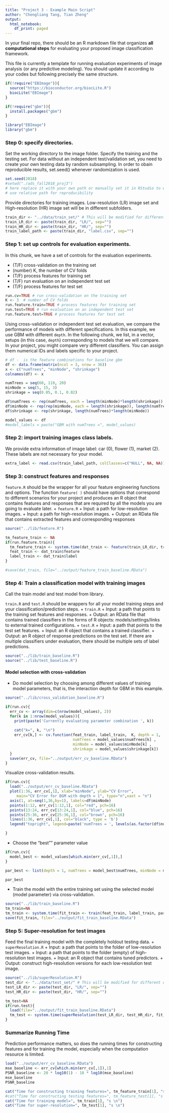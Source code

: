```yaml
---
title: "Project 3 - Example Main Script"
author: "Chengliang Tang, Tian Zheng"
output:
  html_notebook:
    df_print: paged
---
```


In your final repo, there should be an R markdown file that organizes **all computational steps** for evaluating your proposed image classification framework. 

This file is currently a template for running evaluation experiments of image analysis (or any predictive modeling). You should update it according to your codes but following precisely the same structure. 

```r
if(!require("EBImage")){
  source("https://bioconductor.org/biocLite.R")
  biocLite("EBImage")
}

if(!require("gbm")){
  install.packages("gbm")
}

library("EBImage")
library("gbm")
```


### Step 0: specify directories.

Set the working directory to the image folder. Specify the training and the testing set. For data without an independent test/validation set, you need to create your own testing data by random subsampling. In order to obain reproducible results, set.seed() whenever randomization is used. 

```r
set.seed(2018)
#setwd("./ads_fall2018_proj3") 
# here replace it with your own path or manually set it in RStudio to where this rmd file is located. 
# use relative path for reproducibility
```

Provide directories for training images. Low-resolution (LR) image set and High-resolution (HR) image set will be in different subfolders. 
```r
train_dir <- "../data/train_set/" # This will be modified for different data sets.
train_LR_dir <- paste(train_dir, "LR/", sep="")
train_HR_dir <- paste(train_dir, "HR/", sep="")
train_label_path <- paste(train_dir, "label.csv", sep="") 
```

### Step 1: set up controls for evaluation experiments.

In this chunk, we have a set of controls for the evaluation experiments. 

+ (T/F) cross-validation on the training set
+ (number) K, the number of CV folds
+ (T/F) process features for training set
+ (T/F) run evaluation on an independent test set
+ (T/F) process features for test set

```r
run.cv=TRUE # run cross-validation on the training set
K <- 3  # number of CV folds
run.feature.train=TRUE # process features for training set
run.test=TRUE # run evaluation on an independent test set
run.feature.test=TRUE # process features for test set
```

Using cross-validation or independent test set evaluation, we compare the performance of models with different specifications. In this example, we use GBM with different `depth`. In the following chunk, we list, in a vector, setups (in this case, `depth`) corresponding to models that we will compare. In your project, you might compare very different classifiers. You can assign them numerical IDs and labels specific to your project. 

```r
# df -  is the feature combinations for baseline gbm
df <- data.frame(matrix(ncol = 3, nrow = 36))
x <- c("numTrees", "minNode", "shrinkage")
colnames(df) <- x

numTrees = seq(60, 110, 20) 
minNode = seq(5, 15, 3)
shrinkage = seq(0.05, 0.1, 0.02)

df$numTrees <- rep(numTrees, each = length(minNode)*length(shrinkage))
df$minNode <- rep(rep(minNode, each = length(shrinkage)), length(numTrees))
df$shrinkage <- rep(shrinkage, length(numTrees)*length(minNode))

model_values <- df
#model_labels = paste("GBM with numTrees =", model_values)
```

### Step 2: import training images class labels.

We provide extra information of image label: car (0), flower (1), market (2). These labels are not necessary for your model.

```r
extra_label <- read.csv(train_label_path, colClasses=c("NULL", NA, NA))
```

### Step 3: construct features and responses

`feature.R` should be the wrapper for all your feature engineering functions and options. The function `feature( )` should have options that correspond to different scenarios for your project and produces an R object that contains features and responses that are required by all the models you are going to evaluate later. 
+ `feature.R`
  + Input: a path for low-resolution images.
  + Input: a path for high-resolution images.
  + Output: an RData file that contains extracted features and corresponding responses

```r
source("../lib/feature.R")

tm_feature_train <- NA
if(run.feature.train){
  tm_feature_train <- system.time(dat_train <- feature(train_LR_dir, train_HR_dir))
  feat_train <- dat_train$feature
  label_train <- dat_train$label
}

#save(dat_train, file="../output/feature_train_baseline.RData")
```


### Step 4: Train a classification model with training images
Call the train model and test model from library. 

`train.R` and `test.R` should be wrappers for all your model training steps and your classification/prediction steps. 
+ `train.R`
  + Input: a path that points to the training set features and responses.
  + Output: an RData file that contains trained classifiers in the forms of R objects: models/settings/links to external trained configurations.
+ `test.R`
  + Input: a path that points to the test set features.
  + Input: an R object that contains a trained classifier.
  + Output: an R object of response predictions on the test set. If there are multiple classifiers under evaluation, there should be multiple sets of label predictions. 
```r
source("../lib/train_baseline.R")
source("../lib/test_baseline.R")
```

#### Model selection with cross-validation
* Do model selection by choosing among different values of training model parameters, that is, the interaction depth for GBM in this example. 
```r
source("../lib/cross_validation_baseline.R")

if(run.cv){
  err_cv <- array(dim=c(nrow(model_values), 2))
  for(k in 1:nrow(model_values)){
    print(paste('Currently evaluating parameter combination ', k))
    
    cat("k=", k, "\n")
    err_cv[k,] <- cv.function(feat_train, label_train,  K, depth = 1, 
                              numTrees = model_values$numTrees[k] , 
                              minNode = model_values$minNode[k] , 
                              shrinkage = model_values$shrinkage[k])  
  }
  save(err_cv, file="../output/err_cv_baseline.RData")
}
```

Visualize cross-validation results. 
```r
if(run.cv){
  load("../output/err_cv_baseline.RData")
  plot(1:36, err_cv[,1], xlab="minNode", ylab="CV Error",
     main="CV Error for BGM with depth = 1", type="n",xaxt = "n")
  axis(1, at=seq(1,36,by=1), labels=df$minNode)
  points(1:12, err_cv[1:12,1], col="red", pch=16)
  points(13:24, err_cv[13:24,1], col="blue", pch=16)
  points(25:36, err_cv[25:36,1], col="brown", pch=16)
  lines(1:36, err_cv[,1], col="black", type = 'b')
  legend("topright", legend=paste('numTrees = ', levels(as.factor(df$numTrees)) ), pch=16, col=c("red", "blue", "black"))

}

```


* Choose the "best"" parameter value
```r
if(run.cv){
  model_best <- model_values[which.min(err_cv[,1]),]
}

par_best <- list(depth = 1, numTrees = model_best$numTrees, minNode = model_best$minNode,  shrinkage=model_best$shrinkage)

par_best
```

* Train the model with the entire training set using the selected model (model parameter) via cross-validation.
```r
source("../lib/train_baseline.R")
tm_train=NA
tm_train <- system.time(fit_train <- train(feat_train, label_train, par_best))#, par_best
save(fit_train, file="../output/fit_train_baseline.RData")
```

### Step 5: Super-resolution for test images
Feed the final training model with the completely holdout testing data. 
+ `superResolution.R`
  + Input: a path that points to the folder of low-resolution test images.
  + Input: a path that points to the folder (empty) of high-resolution test images.
  + Input: an R object that contains tuned predictors.
  + Output: construct high-resolution versions for each low-resolution test image.
```r
source("../lib/superResolution.R")
test_dir <- "../data/test_set/" # This will be modified for different data sets.
test_LR_dir <- paste(test_dir, "LR/", sep="")
test_HR_dir <- paste(test_dir, "HR/", sep="")

tm_test=NA
if(run.test){
  load(file="../output/fit_train_baseline.RData")
  tm_test <- system.time(superResolution(test_LR_dir, test_HR_dir, fit_train))
}
```

### Summarize Running Time
Prediction performance matters, so does the running times for constructing features and for training the model, especially when the computation resource is limited. 
```r
load("../output/err_cv_baseline.RData")
mse_baseline <- err_cv[which.min(err_cv[,1]),1]
PSNR_baseline <- 20 * log10(1) - 10 * log10(mse_baseline)
mse_baseline
PSNR_baseline

cat("Time for constructing training features=", tm_feature_train[1], "s \n")
#cat("Time for constructing testing features=", tm_feature_test[1], "s \n")
cat("Time for training model=", tm_train[1], "s \n")
cat("Time for super-resolution=", tm_test[1], "s \n")
```



